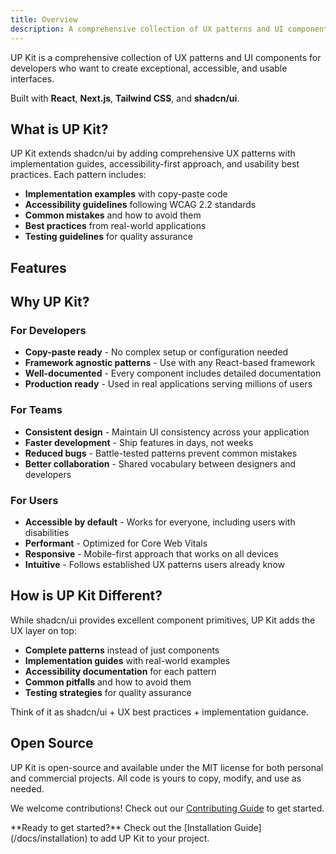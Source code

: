 ```yaml
---
title: Overview
description: A comprehensive collection of UX patterns and UI components for developers
---
```



UP Kit is a comprehensive collection of UX patterns and UI components for developers who want to create exceptional, accessible, and usable interfaces.

Built with **React**, **Next.js**, **Tailwind CSS**, and **shadcn/ui**.

## What is UP Kit?

UP Kit extends shadcn/ui by adding comprehensive UX patterns with implementation guides, accessibility-first approach, and usability best practices. Each pattern includes:

- **Implementation examples** with copy-paste code
- **Accessibility guidelines** following WCAG 2.2 standards
- **Common mistakes** and how to avoid them
- **Best practices** from real-world applications
- **Testing guidelines** for quality assurance

## Features

<Cards>
  <Card
    title="Getting Started"
    description="Install UP Kit and add your first component to your project"
    href="/docs/installation"
  />
  <Card
    title="Built on shadcn/ui"
    description="Extends shadcn/ui with UX patterns and accessibility best practices"
    href="https://ui.shadcn.com"
  />
  <Card
    title="Open Source"
    description="MIT licensed - copy, modify, and use in your projects"
    href="https://github.com/thedaviddias/ux-patterns-for-developers"
  />
</Cards>

## Why UP Kit?

### For Developers

- **Copy-paste ready** - No complex setup or configuration needed
- **Framework agnostic patterns** - Use with any React-based framework
- **Well-documented** - Every component includes detailed documentation
- **Production ready** - Used in real applications serving millions of users

### For Teams

- **Consistent design** - Maintain UI consistency across your application
- **Faster development** - Ship features in days, not weeks
- **Reduced bugs** - Battle-tested patterns prevent common mistakes
- **Better collaboration** - Shared vocabulary between designers and developers

### For Users

- **Accessible by default** - Works for everyone, including users with disabilities
- **Performant** - Optimized for Core Web Vitals
- **Responsive** - Mobile-first approach that works on all devices
- **Intuitive** - Follows established UX patterns users already know

## How is UP Kit Different?

While shadcn/ui provides excellent component primitives, UP Kit adds the UX layer on top:

- **Complete patterns** instead of just components
- **Implementation guides** with real-world examples
- **Accessibility documentation** for each pattern
- **Common pitfalls** and how to avoid them
- **Testing strategies** for quality assurance

Think of it as shadcn/ui + UX best practices + implementation guidance.

## Open Source

UP Kit is open-source and available under the MIT license for both personal and commercial projects. All code is yours to copy, modify, and use as needed.

We welcome contributions! Check out our [Contributing Guide](https://github.com/thedaviddias/ux-patterns-for-developers/blob/main/.github/CONTRIBUTING.md) to get started.

<Callout>
  **Ready to get started?** Check out the [Installation Guide](/docs/installation) to add UP Kit to your project.
</Callout>
